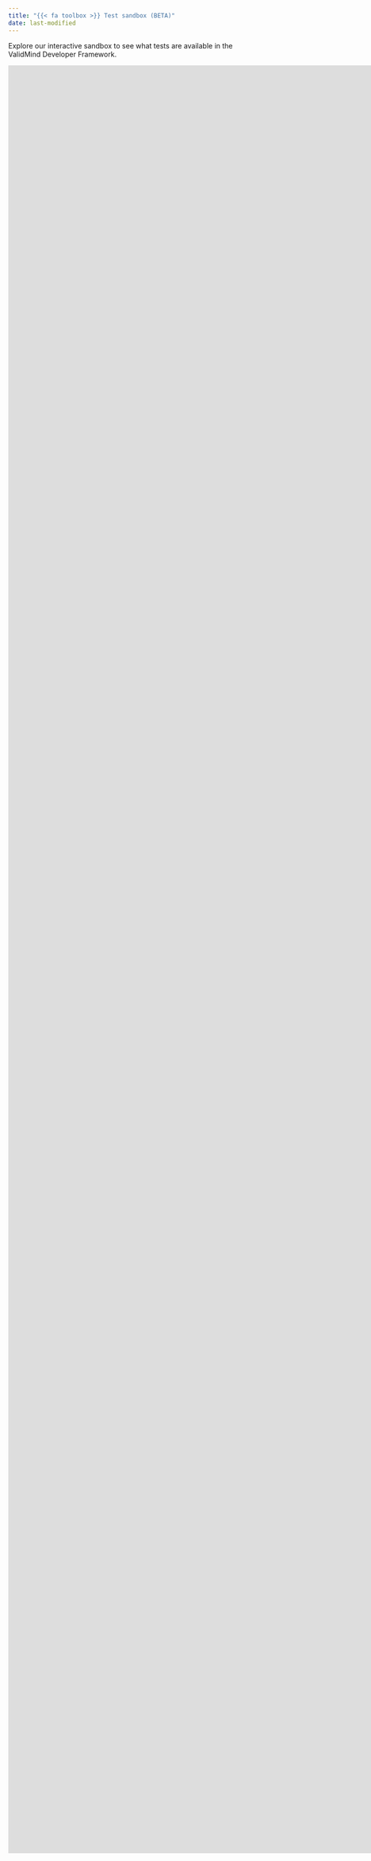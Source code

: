 ```yaml
---
title: "{{< fa toolbox >}} Test sandbox (BETA)"
date: last-modified
---
```


<!--- TO DO
- Ordering of notebooks if we want them to appear in a specific sequence
--->
Explore our interactive sandbox to see what tests are available in the ValidMind Developer Framework.

::: {.column-screen-right}

```{=html}
<iframe
  src="https://test-sandbox.demo.validmind.ai/?embed=true&embed_options=light_theme" width="1800" height="3600" frameborder="0" marginheight="0"></iframe>
```

:::
